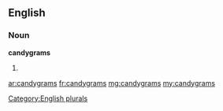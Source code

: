==English==

===Noun===
'''candygrams'''

# {{plural of|[[candygram]]}}

[[Category:English plurals]]

[[ar:candygrams]]
[[fr:candygrams]]
[[mg:candygrams]]
[[my:candygrams]]
